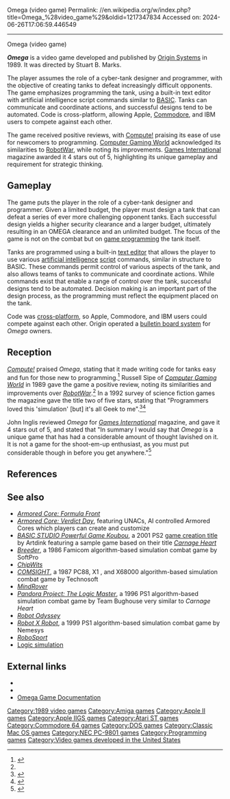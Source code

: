 Omega (video game)
Permalink: //en.wikipedia.org/w/index.php?title=Omega_%28video_game%29&oldid=1217347834
Accessed on: 2024-06-26T17:06:59.446549



------
Omega (video game)
{{Infobox video game
|title = Omega
|image = OmegaBoxShotAmiga.jpg
|developer = [[Origin Systems]]
|publisher = Origin Systems
|director = Stuart B. Marks
|released = {{Video game release|NA|1989|JP|1992 (PC-98)}}
|genre = [[Programming game|Programming]]
|modes = [[Single-player video game|Single-player]]
|platforms = [[Apple II]], [[Apple IIGS]], [[Commodore 64]], [[MS-DOS]], [[Amiga]], [[Atari ST]], [[Mac OS]], [[PC-98]]
}}

'''''Omega''''' is a video game developed and published by [[Origin Systems]] in 1989. It was directed by Stuart B. Marks.

The player assumes the role of a cyber-tank designer and programmer, with the objective of creating tanks to defeat increasingly difficult opponents. The game emphasizes programming the tank, using a built-in text editor with artificial intelligence script commands similar to [[BASIC]]. Tanks can communicate and coordinate actions, and successful designs tend to be automated. Code is cross-platform, allowing Apple, [[Commodore 64|Commodore]], and IBM users to compete against each other.

The game received positive reviews, with [[Compute!]] praising its ease of use for newcomers to programming. [[Computer Gaming World]] acknowledged its similarities to [[RobotWar]], while noting its improvements. [[Computer Games Magazine|Games International]] magazine awarded it 4 stars out of 5, highlighting its unique gameplay and requirement for strategic thinking.

==Gameplay==
The game puts the player in the role of a cyber-tank designer and programmer. Given a limited budget, the player must design a tank that can defeat a series of ever more challenging opponent tanks. Each successful design yields a higher security clearance and a larger budget, ultimately resulting in an OMEGA clearance and an unlimited budget. The focus of the game is not on the combat but on [[game programming]] the tank itself.

Tanks are programmed using a built-in [[text editor]] that allows the player to use various [[artificial intelligence]] [[Scripting language|script]] commands, similar in structure to BASIC. These commands permit control of various aspects of the tank, and also allows teams of tanks to communicate and coordinate actions. While commands exist that enable a range of control over the tank, successful designs tend to be automated. Decision making is an important part of the design process, as the programming must reflect the equipment placed on the tank.

Code was [[cross-platform]], so Apple, Commodore, and IBM users could compete against each other. Origin operated a [[bulletin board system]] for ''Omega'' owners.{{r|compute198910}}

==Reception==
{{Video game reviews
| CGW = {{rating|2|5}}{{r|brooks199405}}
}}

''[[Compute!]]'' praised ''Omega'', stating that it made writing code for tanks easy and fun for those new to programming.<ref name="compute198910">{{cite news | url=https://archive.org/stream/1989-10-compute-magazine/Compute_Issue_113_1989_Oct#page/n101/mode/2up | title=Omega | work=Compute! | date=October 1989 | access-date=11 November 2013 |author1=Scisco, Peter |author2=Ferrell, Keith | pages=100}}</ref>
Russell Sipe of ''[[Computer Gaming World]]'' in 1989 gave the game a positive review, noting its similarities and improvements over ''[[RobotWar]]''.<ref name = "CGW"/> In a 1992 survey of science fiction games the magazine gave the title two of five stars, stating that "Programmers loved this 'simulation' [but] it's all Geek to me".<ref name="brooks199211">{{cite news | url=http://www.cgwmuseum.org/galleries/index.php?year=1992&pub=2&id=100 | title=Strategy & Wargames: The Future (2000-....) | magazine=Computer Gaming World | date=November 1992 | access-date=4 July 2014 | author=Brooks, M. Evan | pages=99}}</ref><ref name="brooks199405">{{Cite magazine
 | last = Brooks
 | first = M. Evan
 | date = May 1994
 | title = Never Trust A Gazfluvian Flingschnogger!
 | url = http://www.cgwmuseum.org/galleries/index.php?year=1994&pub=2&id=118 
 | magazine = Computer Gaming World
 | pages = 52}}</ref>

John Inglis reviewed ''Omega'' for ''[[Games International]]'' magazine, and gave it 4 stars out of 5, and stated that "In summary I would say that ''Omega'' is a unique game that has had a considerable amount of thought lavished on it. It is not a game for the shoot-em-up enthusiast, as you must put considerable though in before you get anywhere."<ref name="gi11">{{cite journal 
  | last = Inglis
  | first = John
  | date = December 1989
  | title = Computer Games 
  | journal = [[Games International]] 
  | issue = 11 
  | pages = 49–50}}</ref>

==References==
{{reflist | refs= <ref name = "CGW">
{{citation 
  | last = Sipe
  | first = Russell
  | date = November 1989
  | title = The Ploys of Thunder: Cybernetic Combat in Origin's "Omega"
  | url = https://www.cgwmuseum.org/galleries/index.php?year=1989&pub=2&id=65
  | magazine = [[Computer Gaming World]]
  | issue = 65
  | pages = 86, 90}}</ref> }}

==See also==
* ''[[Armored Core: Formula Front]]''
* ''[[Armored_Core:_Verdict_Day#Gameplay|Armored Core: Verdict Day]]'', featuring UNACs, AI controlled Armored Cores which players can create and customize
* ''[[Artdink#Games|BASIC STUDIO Powerful Game Koubou]]'', a 2001 PS2 [[Game_creation_system|game creation title]] by Artdink featuring a sample game based on their title ''[[Carnage Heart]]''
* ''[[List_of_Famicom_Disk_System_games#B|Breeder]]'', a 1986 Famicom algorithm-based simulation combat game by SoftPro
* ''[[ChipWits]]''
* ''[[Technosoft#Releases|COMSIGHT]]'', a 1987 PC88, X1 , and X68000 algorithm-based simulation combat game by Technosoft
* ''[[MindRover]]''
* ''[[List_of_PlayStation_games_(M–Z)#P|Pandora Project: The Logic Master]]'', a 1996 PS1 algorithm-based simulation combat game by Team Bughouse very similar to ''Carnage Heart''
* ''[[Robot Odyssey]]''
* ''[[List_of_PlayStation_games_(M–Z)#R|Robot X Robot]]'', a 1999 PS1 algorithm-based simulation combat game by Nemesys
* ''[[RoboSport]]''
* [[Logic simulation]]

==External links==
{{Portal|Video games}}

*{{moby game|id=/omega_}}
*{{Internet Archive game|msdos_Omega_1989}}
*[http://corewar.co.uk/omega/docs/index.htm Omega Game Documentation]

{{Origin Systems}}

{{DEFAULTSORT:Omega (1989 Computer Game)}}
[[Category:1989 video games]]
[[Category:Amiga games]]
[[Category:Apple II games]]
[[Category:Apple IIGS games]]
[[Category:Atari ST games]]
[[Category:Commodore 64 games]]
[[Category:DOS games]]
[[Category:Classic Mac OS games]]
[[Category:NEC PC-9801 games]]
[[Category:Programming games]]
[[Category:Video games developed in the United States]]